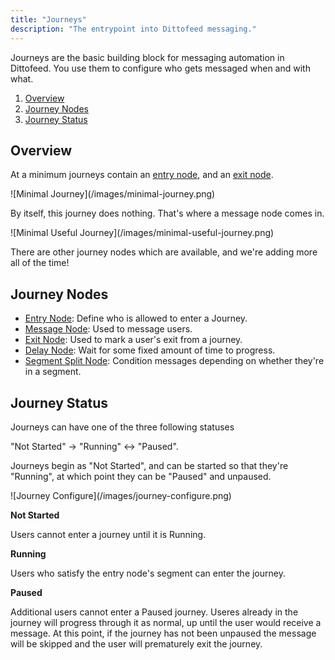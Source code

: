 ```yaml
---
title: "Journeys"
description: "The entrypoint into Dittofeed messaging."
---
```


Journeys are the basic building block for messaging automation in Dittofeed. You use them to configure who gets messaged when and with what.

1. [Overview](#overview)
2. [Journey Nodes](#journey-nodes)
3. [Journey Status](#journey-status)

## Overview

At a minimum journeys contain an [entry node](/resources/journey-nodes/entry), and an [exit node](/resources/journey-nodes/entry).

<Frame>
![Minimal Journey](/images/minimal-journey.png)
</Frame>

By itself, this journey does nothing. That's where a message node comes in.

<Frame>
![Minimal Useful Journey](/images/minimal-useful-journey.png)
</Frame>

There are other journey nodes which are available, and we're adding more all of the time!

## Journey Nodes

- [Entry Node](/resources/journey-nodes/entry): Define who is allowed to enter a Journey.
- [Message Node](/resources/journey-nodes/message): Used to message users.
- [Exit Node](/resources/journey-nodes/exit): Used to mark a user's exit from a journey.
- [Delay Node](/resources/journey-nodes/delay): Wait for some fixed amount of time to progress.
- [Segment Split Node](/resources/journey-nodes/delay): Condition messages depending on whether they're in a segment.

## Journey Status

Journeys can have one of the three following statuses

"Not Started" &rarr; "Running" &harr; "Paused".

Journeys begin as "Not Started", and can be started so that they're "Running", at which point they can be "Paused" and unpaused.

<Frame>
![Journey Configure](/images/journey-configure.png)
</Frame>

**Not Started**

Users cannot enter a journey until it is Running.

**Running**

Users who satisfy the entry node's segment can enter the journey. 

**Paused**

Additional users cannot enter a Paused journey. Useres already in the journey will progress through it as normal, up until the user would receive a message. At this point, if the journey has not been unpaused the message will be skipped and the user will prematurely exit the journey.
